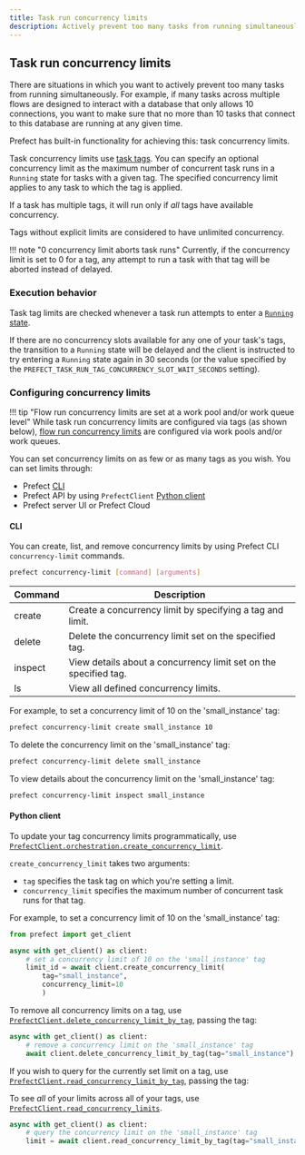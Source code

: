 ```yaml
---
title: Task run concurrency limits
description: Actively prevent too many tasks from running simultaneously.
---
```

## Task run concurrency limits

There are situations in which you want to actively prevent too many tasks from running simultaneously. For example, if many tasks across multiple flows are designed to interact with a database that only allows 10 connections, you want to make sure that no more than 10 tasks that connect to this database are running at any given time.

Prefect has built-in functionality for achieving this: task concurrency limits.

Task concurrency limits use [task tags](#tags). You can specify an optional concurrency limit as the maximum number of concurrent task runs in a `Running` state for tasks with a given tag. The specified concurrency limit applies to any task to which the tag is applied.

If a task has multiple tags, it will run only if _all_ tags have available concurrency.

Tags without explicit limits are considered to have unlimited concurrency.

!!! note "0 concurrency limit aborts task runs"
    Currently, if the concurrency limit is set to 0 for a tag, any attempt to run a task with that tag will be aborted instead of delayed.

### Execution behavior

Task tag limits are checked whenever a task run attempts to enter a [`Running` state](/3.0rc/develop/observe-workflows/manage-states/).

If there are no concurrency slots available for any one of your task's tags, the transition to a `Running` state will be delayed and the client is instructed to try entering a `Running` state again in 30 seconds (or the value specified by the `PREFECT_TASK_RUN_TAG_CONCURRENCY_SLOT_WAIT_SECONDS` setting).

### Configuring concurrency limits

!!! tip "Flow run concurrency limits are set at a work pool and/or work queue level"
    While task run concurrency limits are configured via tags (as shown below), [flow run concurrency limits](https://docs.prefect.io/latest/deploy/dynamic-infra/control-runs/#work-pool-concurrency) are configured via work pools and/or work queues.

You can set concurrency limits on as few or as many tags as you wish. You can set limits through:

- Prefect [CLI](#cli)
- Prefect API by using `PrefectClient` [Python client](#python-client)
- Prefect server UI or Prefect Cloud

#### CLI

You can create, list, and remove concurrency limits by using Prefect CLI `concurrency-limit` commands.

```bash
prefect concurrency-limit [command] [arguments]
```

| Command | Description                                                      |
| ------- | ---------------------------------------------------------------- |
| create  | Create a concurrency limit by specifying a tag and limit.        |
| delete  | Delete the concurrency limit set on the specified tag.           |
| inspect | View details about a concurrency limit set on the specified tag. |
| ls      | View all defined concurrency limits.                             |

For example, to set a concurrency limit of 10 on the 'small_instance' tag:

```bash
prefect concurrency-limit create small_instance 10
```

To delete the concurrency limit on the 'small_instance' tag:

```bash
prefect concurrency-limit delete small_instance
```

To view details about the concurrency limit on the 'small_instance' tag:

```bash
prefect concurrency-limit inspect small_instance
```

#### Python client

To update your tag concurrency limits programmatically, use [`PrefectClient.orchestration.create_concurrency_limit`](../../api-ref/prefect/client/orchestration/#prefect.client.orchestration.PrefectClient.create_concurrency_limit).

`create_concurrency_limit` takes two arguments:

- `tag` specifies the task tag on which you're setting a limit.
- `concurrency_limit` specifies the maximum number of concurrent task runs for that tag.

For example, to set a concurrency limit of 10 on the 'small_instance' tag:

```python
from prefect import get_client

async with get_client() as client:
    # set a concurrency limit of 10 on the 'small_instance' tag
    limit_id = await client.create_concurrency_limit(
        tag="small_instance", 
        concurrency_limit=10
        )
```

To remove all concurrency limits on a tag, use [`PrefectClient.delete_concurrency_limit_by_tag`](/3.0rc/api-ref/prefect/client/orchestration/#prefect.client.orchestration.PrefectClient.delete_concurrency_limit_by_tag/), passing the tag:

```python
async with get_client() as client:
    # remove a concurrency limit on the 'small_instance' tag
    await client.delete_concurrency_limit_by_tag(tag="small_instance")
```

If you wish to query for the currently set limit on a tag, use [`PrefectClient.read_concurrency_limit_by_tag`](/3.0rc/api-ref/prefect/client/orchestration/#prefect.client.orchestration.PrefectClient.read_concurrency_limit_by_tag), passing the tag:

To see _all_ of your limits across all of your tags, use [`PrefectClient.read_concurrency_limits`](/3.0rc/api-ref/prefect/client/orchestration/#prefect.client.orchestration.PrefectClient.read_concurrency_limits).

```python
async with get_client() as client:
    # query the concurrency limit on the 'small_instance' tag
    limit = await client.read_concurrency_limit_by_tag(tag="small_instance")
```